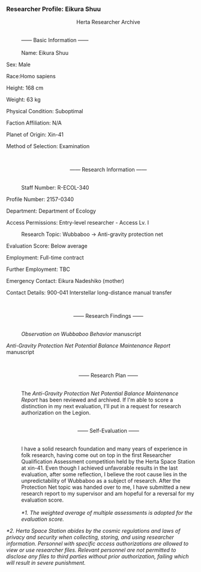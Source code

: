 ===Researcher Profile: Eikura Shuu===
:<div align="center">Herta Researcher Archive
:<br />&mdash;&mdash; Basic Information &mdash;&mdash; </div>
:<br />Name: Eikura Shuu
:
Sex: Male
:
Race:Homo sapiens
:
Height: 168 cm
:
Weight: 63 kg
:
Physical Condition: Suboptimal
:
Faction Affiliation: N/A
:
Planet of Origin: Xin-41
:
Method of Selection: Examination
:<br /><div align="center">&mdash;&mdash; Research Information &mdash;&mdash; </div>
:<br />Staff Number: R-ECOL-340
:
Profile Number: 2157-0340
:
Department: Department of Ecology
:
Access Permissions: Entry-level researcher - Access Lv. I 
:Research Topic: Wubbaboo → Anti-gravity protection net
:
Evaluation Score: Below average
:
Employment: Full-time contract
:
Further Employment: TBC
:
Emergency Contact: Eikura Nadeshiko (mother)
:
Contact Details: 900-041 Interstellar long-distance manual transfer
:<br /><div align="center">&mdash;&mdash; Research Findings &mdash;&mdash; </div>
:<br />''Observation on Wubbaboo Behavior'' manuscript
:
''Anti-Gravity Protection Net Potential Balance Maintenance Report'' manuscript
:<br /><div align="center">&mdash;&mdash; Research Plan &mdash;&mdash;</div>
:<br />The ''Anti-Gravity Protection Net Potential Balance Maintenance Report'' has been reviewed and archived. If I'm able to score a distinction in my next evaluation, I'll put in a request for research authorization on the Legion.
:<br /><div align="center">&mdash;&mdash; Self-Evaluation &mdash;&mdash;</div>
:<br />I have a solid research foundation and many years of experience in folk research, having come out on top in the first Researcher Qualification Assessment competition held by the Herta Space Station at xin-41. Even though I achieved unfavorable results in the last evaluation, after some reflection, I believe the root cause lies in the unpredictability of Wubbaboo as a subject of research. After the Protection Net topic was handed over to me, I have submitted a new research report to my supervisor and am hopeful for a reversal for my evaluation score.
:<br />''*1. The weighted average of multiple assessments is adopted for the evaluation score.''
:
''*2. Herta Space Station abides by the cosmic regulations and laws of privacy and security when collecting, storing, and using researcher information. Personnel with specific access authorizations are allowed to view or use researcher files. Relevant personnel are not permitted to disclose any files to third parties without prior authorization, failing which will result in severe punishment.''
